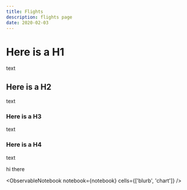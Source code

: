 ```yaml
---
title: Flights
description: flights page
date: 2020-02-03
---
```




# Here is a H1

text

## Here is a H2

text

### Here is a H3

text

### Here is a H4

text

hi there

<ObservableNotebook notebook={notebook} cells={['blurb', 'chart']} />
